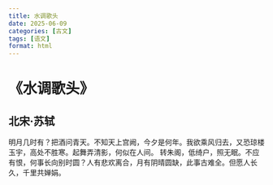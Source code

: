 ```yaml
---
title: 水调歌头
date: 2025-06-09
categories: [古文]
tags: [语文]
format: html
---
```

# 《水调歌头》
## 北宋·苏轼
明月几时有？把酒问青天。不知天上宫阙，今夕是何年。我欲乘风归去，又恐琼楼玉宇，高处不胜寒。起舞弄清影，何似在人间。 转朱阁，低绮户，照无眠。不应有恨，何事长向别时圆？人有悲欢离合，月有阴晴圆缺，此事古难全。但愿人长久，千里共婵娟。
